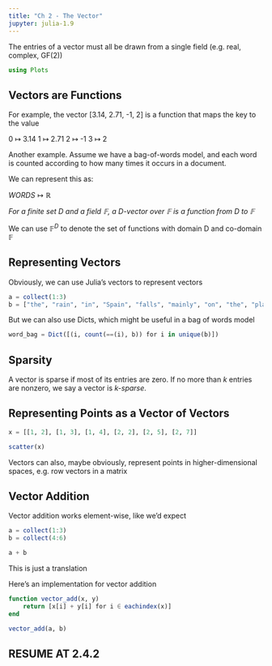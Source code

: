 ```yaml
---
title: "Ch 2 - The Vector"
jupyter: julia-1.9
---
```


The entries of a vector must all be drawn from a single field (e.g. real, complex, GF(2))

```julia
using Plots
```

## Vectors are Functions

For example, the vector [3.14, 2.71, -1, 2] is a function that maps the key to the value

0 $\mapsto$ 3.14
1 $\mapsto$ 2.71
2 $\mapsto$ -1
3 $\mapsto$ 2

Another example. Assume we have a bag-of-words model, and each word is counted according to how many times it occurs in a document.

We can represent this as:

$WORDS \mapsto \mathbb{R}$ 

*For a finite set D and a field $\mathbb{F}$, a D-vector over $\mathbb{F}$ is a function from D to $\mathbb{F}$*

We can use $\mathbb{F}^D$ to denote the set of functions with domain D and co-domain $\mathbb{F}$

## Representing Vectors

Obviously, we can use Julia's vectors to represent vectors

```julia
a = collect(1:3)
b = ["the", "rain", "in", "Spain", "falls", "mainly", "on", "the", "plain"]
```

But we can also use Dicts, which might be useful in a bag of words model

```julia
word_bag = Dict([(i, count(==(i), b)) for i in unique(b)])
```

## Sparsity

A vector is sparse if most of its entries are zero. If no more than *k* entries are nonzero, we say a vector is *k-sparse*.

## Representing Points as a Vector of Vectors

```julia
x = [[1, 2], [1, 3], [1, 4], [2, 2], [2, 5], [2, 7]]

scatter(x)
```

Vectors can also, maybe obviously, represent points in higher-dimensional spaces, e.g. row vectors in a matrix

## Vector Addition

Vector addition works element-wise, like we'd expect

```julia
a = collect(1:3)
b = collect(4:6)

a + b
```

This is just a translation

Here's an implementation for vector addition

```julia
function vector_add(x, y)
    return [x[i] + y[i] for i ∈ eachindex(x)]
end

vector_add(a, b)
```

## RESUME AT 2.4.2